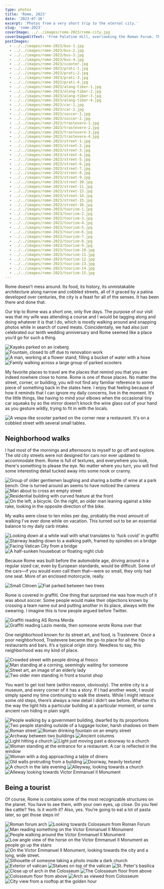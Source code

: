 ```yaml
---
type: photos
title: 'Rome, 2023'
date: '2023-07-16'
excerpt: 'Photos from a very short trip to the eternal city.'
slug: 'rome-2023'
coverImage: ../../images/rome-2023/rome-city.jpg
coverImageAltText: 'From Palatine Hill, overlooking the Roman Forum. The Colosseum stands in the far background on a partly cloudy day'
postImages:
  - ../../images/rome-2023/bus-1.jpg
  - ../../images/rome-2023/bus-2.jpg
  - ../../images/rome-2023/bus-3.jpg
  - ../../images/rome-2023/bus-4.jpg
  - ../../images/rome-2023/scooter.jpg
  - ../../images/rome-2023/prati-1.jpg
  - ../../images/rome-2023/prati-2.jpg
  - ../../images/rome-2023/prati-3.jpg
  - ../../images/rome-2023/prati-4.jpg
  - ../../images/rome-2023/along-tiber-1.jpg
  - ../../images/rome-2023/along-tiber-2.jpg
  - ../../images/rome-2023/along-tiber-3.jpg
  - ../../images/rome-2023/along-tiber-4.jpg
  - ../../images/rome-2023/car-1.jpg
  - ../../images/rome-2023/car-2.jpg
  - ../../images/rome-2023/soccer-1.jpg
  - ../../images/rome-2023/soccer-2.jpg
  - ../../images/rome-2023/trastevere-1.jpg
  - ../../images/rome-2023/trastevere-2.jpg
  - ../../images/rome-2023/trastevere-3.jpg
  - ../../images/rome-2023/trastevere-4.jpg
  - ../../images/rome-2023/street-1.jpg
  - ../../images/rome-2023/street-2.jpg
  - ../../images/rome-2023/street-3.jpg
  - ../../images/rome-2023/street-4.jpg
  - ../../images/rome-2023/street-5.jpg
  - ../../images/rome-2023/street-6.jpg
  - ../../images/rome-2023/street-7.jpg
  - ../../images/rome-2023/street-8.jpg
  - ../../images/rome-2023/street-9.jpg
  - ../../images/rome-2023/street-10.jpg
  - ../../images/rome-2023/street-11.jpg
  - ../../images/rome-2023/street-13.jpg
  - ../../images/rome-2023/street-14.jpg
  - ../../images/rome-2023/street-15.jpg
  - ../../images/rome-2023/street-16.jpg
  - ../../images/rome-2023/tourism-1.jpg
  - ../../images/rome-2023/tourism-2.jpg
  - ../../images/rome-2023/tourism-3.jpg
  - ../../images/rome-2023/tourism-4.jpg
  - ../../images/rome-2023/tourism-5.jpg
  - ../../images/rome-2023/tourism-6.jpg
  - ../../images/rome-2023/tourism-7.jpg
  - ../../images/rome-2023/tourism-8.jpg
  - ../../images/rome-2023/tourism-9.jpg
  - ../../images/rome-2023/tourism-10.jpg
  - ../../images/rome-2023/tourism-11.jpg
  - ../../images/rome-2023/tourism-12.jpg
  - ../../images/rome-2023/tourism-13.jpg
  - ../../images/rome-2023/tourism-14.jpg
  - ../../images/rome-2023/tourism-15.jpg
---
```


Rome doesn’t mess around. Its food, its history, its unmistakable architecture along narrow and cobbled streets, all of it graced by a patina developed over centuries, the city is a feast for all of the senses. It has been there and done that.

Our trip to Rome was a short one, only five days. The purpose of our visit was that my wife was attending a course and I would be tagging along and doing whatever it is that I do, which is mostly walking around and snapping photos while in search of cured meats. Coincidentally, we had also just celebrated our tenth wedding anniversary and Rome seemed like a place you’d go for such a thing.

<PhotoGrid caption="Taken from a city tour bus while we waited to get into our apartment.">
	<PhotoGridItem cols={12}>
		<Image
			src={props.data.mdx.frontmatter.postImages[0]}
			alt="Kayaks parked on an iceberg"
		/>
	</PhotoGridItem>
	<PhotoGridItem cols={4}>
		<Image
			src={props.data.mdx.frontmatter.postImages[1]}
			alt="Fountain, closed to off due to renovation work"
		/>
	</PhotoGridItem>
	<PhotoGridItem cols={4}>
		<Image
			src={props.data.mdx.frontmatter.postImages[2]}
			alt="A man, working at a flower stand, filling a bucket of water with a hose"
		/>
	</PhotoGridItem>
	<PhotoGridItem cols={4}>
		<Image
			src={props.data.mdx.frontmatter.postImages[3]}
			alt="Family walking across a large group of parked scooters"
		/>
	</PhotoGridItem>
</PhotoGrid>

My favorite places to travel are the places that remind you that you are indeed nowhere close to home. Rome is one of those places. No matter the street, corner, or building, you will not find any familiar reference to some piece of something back in the states here. I enjoy that feeling because of how it reminds that I can ignore my daily concerns, live in the moment. It’s the little things, like having to mind your elbows when the occasional tiny car squeaks by so the mirror doesn’t knock the wine glass out of your hand as you gesture wildly, trying to fit in with the locals.

<PhotoGrid caption="I Pizzicaroli serves some of the best Italian cold cuts I’ve ever had.">
	<PhotoGridItem cols={12}>
		<Image
			src={props.data.mdx.frontmatter.postImages[4]}
			alt="A vespa-like scooter parked on the corner near a restaurant. It's on a cobbled street with several small tables."
		/>
	</PhotoGridItem>
</PhotoGrid>

## Neighborhood walks

I had most of the mornings and afternoons to myself to go off and explore. The old city streets were not designed for cars nor ever updated to accommodate them. Rome is full of textures, and everywhere you look, there's something to please the eye. No matter where you turn, you will find some interesting detail tucked away into some nook or cranny.

<PhotoGrid caption="The Prati neighborhood, where we stayed">
	<PhotoGridItem cols={12}>
		<Image
			src={props.data.mdx.frontmatter.postImages[5]}
			alt="Group of older gentlemen laughing and sharing a bottle of wine at a park bench. One is turned around an seems to have noticed the camera"
		/>
	</PhotoGridItem>
	<PhotoGridItem cols={6}>
		<Image
			src={props.data.mdx.frontmatter.postImages[6]}
			alt="Man about to cross an empty street"
		/>
	</PhotoGridItem>
	<PhotoGridItem cols={6}>
		<Image
			src={props.data.mdx.frontmatter.postImages[7]}
			alt="Residential building with curved feature at the front"
		/>
	</PhotoGridItem>
	<PhotoGridItem cols={12}>
		<Image
			src={props.data.mdx.frontmatter.postImages[8]}
			alt="On the left, a bicycle. On the right, an older man leaning against a bike rake, looking in the opposite direction of the bike."
		/>
	</PhotoGridItem>
</PhotoGrid>

My walks were close to ten miles per day, probably the most amount of walking I’ve ever done while on vacation. This turned out to be an essential balance to my daily carb intake.

<PhotoGrid caption="Scenes along the Tiber river">
	<PhotoGridItem cols={6}>
		<Image
			src={props.data.mdx.frontmatter.postImages[9]}
			alt="Looking down at a white wall with what translates to 'fuck covid' in graffiti"
		/>
	</PhotoGridItem>
	<PhotoGridItem cols={6}>
		<Image
			src={props.data.mdx.frontmatter.postImages[10]}
			alt="Stairway leading down to a walking path, framed by spindles on a bridge"
		/>
	</PhotoGridItem>
	<PhotoGridItem cols={6}>
		<Image
			src={props.data.mdx.frontmatter.postImages[11]}
			alt="Facing Vatican City from a bridge"
		/>
	</PhotoGridItem>
	<PhotoGridItem cols={6}>
		<Image
			src={props.data.mdx.frontmatter.postImages[12]}
			alt="A half-sunken houseboat or floating night club"
		/>
	</PhotoGridItem>
</PhotoGrid>

Because Rome was built before the automobile age, driving around in a regular sized car, even by European standards, would be difficult. Some of the cars—if you would even call them that—were so small, they only had one seat. More of an enclosed motorcycle, really.

<PhotoGrid caption="Very tiny cars">
	<PhotoGridItem cols={6}>
		<Image
			src={props.data.mdx.frontmatter.postImages[13]}
			alt="Small Citroen"
		/>
	</PhotoGridItem>
	<PhotoGridItem cols={6}>
		<Image
			src={props.data.mdx.frontmatter.postImages[14]}
			alt="Fiat parked between two trees"
		/>
	</PhotoGridItem>
</PhotoGrid>

Rome is covered in graffiti. One thing that surprised me was how much of it was about soccer. Some people would make their objections known by crossing a team name out and putting another in its place, always with the swearing. I imagine this is how people argued before Twitter.

<PhotoGrid>
	<PhotoGridItem cols={6}>
		<Image
			src={props.data.mdx.frontmatter.postImages[15]}
			alt="Graffiti reading AS Roma Merda"
		/>
	</PhotoGridItem>
	<PhotoGridItem cols={6}>
		<Image
			src={props.data.mdx.frontmatter.postImages[16]}
			alt="Graffiti reading Lazio merda, then someone wrote Roma over that"
		/>
	</PhotoGridItem>
</PhotoGrid>

One neighborhood known for its street art, and food, is Trastevere. Once a poor neighborhood, Trastevere became the go-to place for all the hip restaurants and bars. It’s a typical origin story. Needless to say, this neighborhood was my kind of place.

<PhotoGrid>
	<PhotoGridItem cols={12}>
		<Image
			src={props.data.mdx.frontmatter.postImages[17]}
			alt="Crowded street with people dining al fresco"
		/>
	</PhotoGridItem>
	<PhotoGridItem cols={6}>
		<Image
			src={props.data.mdx.frontmatter.postImages[18]}
			alt="Man standing at a corning, seemingly waiting for someone"
		/>
	</PhotoGridItem>
	<PhotoGridItem cols={6}>
		<Image
			src={props.data.mdx.frontmatter.postImages[19]}
			alt="Street art, an image of an elderly lady"
		/>
	</PhotoGridItem>
	<PhotoGridItem cols={12}>
		<Image
			src={props.data.mdx.frontmatter.postImages[20]}
			alt="Two older men standing in front a tourist shop"
		/>
	</PhotoGridItem>
</PhotoGrid>

You want to get lost here (within reason, obviously). The entire city is a museum, and every corner of it has a story. If I had another week, I would simply spend my time continuing to walk the streets. While I might retrace some old steps, there’s always a new detail I didn’t see before. Whether it’s the way the light hits a particular building at a particular moment, or some ancient ruin hiding in plain sight.

<PhotoGrid>
	<PhotoGridItem cols={12}>
		<Image
			src={props.data.mdx.frontmatter.postImages[21]}
			alt="People walking by a government building, dwarfed by its proportions"
		/>
	</PhotoGridItem>
	<PhotoGridItem cols={8}>
		<Image
			src={props.data.mdx.frontmatter.postImages[22]}
			alt="Two people standing outside of a luggage locker, harsh shadows on them"
		/>
	</PhotoGridItem>
	<PhotoGridItem cols={4}>
		<Image src={props.data.mdx.frontmatter.postImages[23]} alt="Roman street" />
	</PhotoGridItem>
	<PhotoGridItem cols={6}>
		<Image
			src={props.data.mdx.frontmatter.postImages[24]}
			alt="Roman drinking fountain on an empty street"
		/>
	</PhotoGridItem>
	<PhotoGridItem cols={6}>
		<Image
			src={props.data.mdx.frontmatter.postImages[25]}
			alt="Archway between two buildings"
		/>
	</PhotoGridItem>
	<PhotoGridItem cols={12}>
		<Image
			src={props.data.mdx.frontmatter.postImages[26]}
			alt="Ancient columns"
		/>
	</PhotoGridItem>
	<PhotoGridItem cols={6}>
		<Image
			src={props.data.mdx.frontmatter.postImages[27]}
			alt="Light hitting a church"
		/>
	</PhotoGridItem>
	<PhotoGridItem cols={6}>
		<Image
			src={props.data.mdx.frontmatter.postImages[28]}
			alt="Light just moving past a doorway to a church"
		/>
	</PhotoGridItem>
	<PhotoGridItem cols={12}>
		<Image
			src={props.data.mdx.frontmatter.postImages[29]}
			alt="Woman standing at the entrance for a restaurant. A car is reflected in the window"
		/>
	</PhotoGridItem>
	<PhotoGridItem cols={4}>
		<Image
			src={props.data.mdx.frontmatter.postImages[30]}
			alt="Woman with a dog approaching a table of diners"
		/>
	</PhotoGridItem>
	<PhotoGridItem cols={4}>
		<Image
			src={props.data.mdx.frontmatter.postImages[31]}
			alt="Old walls protruding from a building"
		/>
	</PhotoGridItem>
	<PhotoGridItem cols={4}>
		<Image
			src={props.data.mdx.frontmatter.postImages[32]}
			alt="Doorway, heavily textured"
		/>
	</PhotoGridItem>
	<PhotoGridItem cols={12}>
		<Image
			src={props.data.mdx.frontmatter.postImages[33]}
			alt="A church in the late evening"
		/>
	</PhotoGridItem>
	<PhotoGridItem cols={6}>
		<Image
			src={props.data.mdx.frontmatter.postImages[34]}
			alt="Alleyway, looking towards a church"
		/>
	</PhotoGridItem>
	<PhotoGridItem cols={6}>
		<Image
			src={props.data.mdx.frontmatter.postImages[35]}
			alt="Alleway looking towards Victor Emmanuel II Monument"
		/>
	</PhotoGridItem>
</PhotoGrid>

## Being a tourist

Of course, Rome is contains some of the most recognizable structures on the planet. You have to see them, with your own eyes, up close. Do you feel like cattle? Yes. Is it worth it? Also, yes. You’re going to eat a lot of pasta later, so get those steps in!

<PhotoGrid>
	<PhotoGridItem cols={6}>
		<Image
			src={props.data.mdx.frontmatter.postImages[36]}
			alt="Roman forum arch"
		/>
	</PhotoGridItem>
	<PhotoGridItem cols={6}>
		<Image
			src={props.data.mdx.frontmatter.postImages[37]}
			alt="Looking towards Colosseum from Roman Forum"
		/>
	</PhotoGridItem>
	<PhotoGridItem cols={12}>
		<Image
			src={props.data.mdx.frontmatter.postImages[38]}
			alt="Man reading something on the Victor Emmanuel II Monument"
		/>
	</PhotoGridItem>
	<PhotoGridItem cols={12}>
		<Image
			src={props.data.mdx.frontmatter.postImages[39]}
			alt="People walking around the Victor Emmanuel II Monument"
		/>
	</PhotoGridItem>
	<PhotoGridItem cols={6}>
		<Image
			src={props.data.mdx.frontmatter.postImages[40]}
			alt="Low angle view of the horse on the Victor Emmanuel II Monument as people go up the stairs"
		/>
	</PhotoGridItem>
	<PhotoGridItem cols={6}>
		<Image
			src={props.data.mdx.frontmatter.postImages[41]}
			alt="On the Victor Emmanuel II Monument, looking towards the city and a long, wide street."
		/>
	</PhotoGridItem>
	<PhotoGridItem cols={12}>
		<Image
			src={props.data.mdx.frontmatter.postImages[42]}
			alt="Silhouette of someone taking a photo inside a dark church"
		/>
	</PhotoGridItem>
	<PhotoGridItem cols={6}>
		<Image
			src={props.data.mdx.frontmatter.postImages[43]}
			alt="Exterior of vatican"
		/>
	</PhotoGridItem>
	<PhotoGridItem cols={6}>
		<Image
			src={props.data.mdx.frontmatter.postImages[44]}
			alt="Statues on top of the vatican"
		/>
	</PhotoGridItem>
	<PhotoGridItem cols={12}>
		<Image
			src={props.data.mdx.frontmatter.postImages[45]}
			alt="St. Peter's basilica"
		/>
	</PhotoGridItem>
	<PhotoGridItem cols={12}>
		<Image
			src={props.data.mdx.frontmatter.postImages[46]}
			alt="Close up of arch in the Colosseum"
		/>
	</PhotoGridItem>
	<PhotoGridItem cols={6}>
		<Image
			src={props.data.mdx.frontmatter.postImages[47]}
			alt="The Colosseum floor from above"
		/>
	</PhotoGridItem>
	<PhotoGridItem cols={6}>
		<Image
			src={props.data.mdx.frontmatter.postImages[48]}
			alt="Colosseum floor from above"
		/>
	</PhotoGridItem>
	<PhotoGridItem cols={12}>
		<Image
			src={props.data.mdx.frontmatter.postImages[49]}
			alt="Arch as viewed from Colosseum"
		/>
	</PhotoGridItem>
	<PhotoGridItem cols={12}>
		<Image
			src={props.data.mdx.frontmatter.postImages[50]}
			alt="City view from a rooftop at the golden hour"
		/>
	</PhotoGridItem>
</PhotoGrid>
